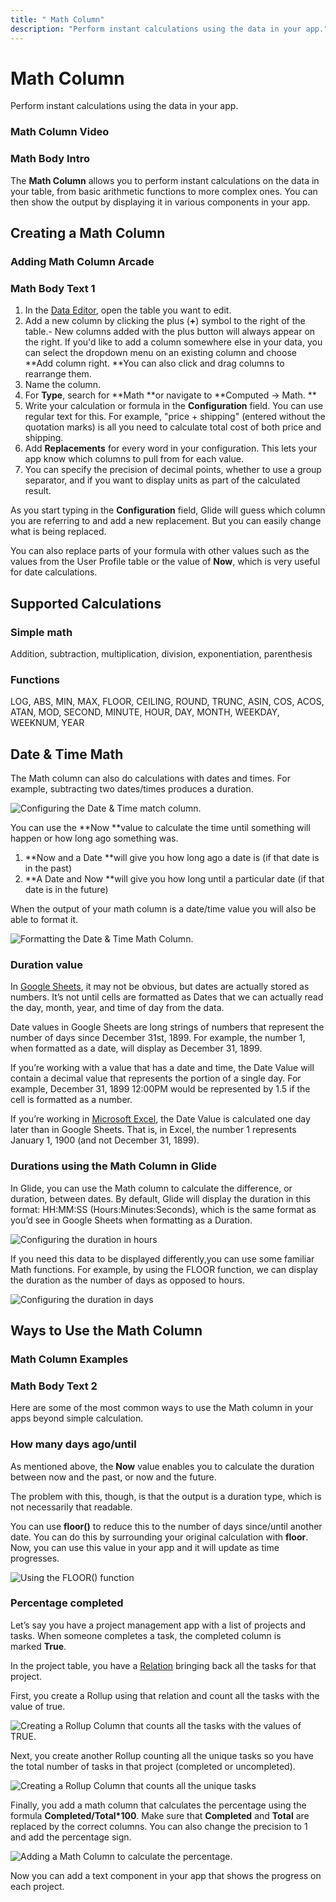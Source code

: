 ```yaml
---
title: " Math Column"
description: "Perform instant calculations using the data in your app."
---
```


#  Math Column

Perform instant calculations using the data in your app.

### Math Column Video

### Math Body Intro

The **Math Column** allows you to perform instant calculations on the data in your table, from basic arithmetic functions to more complex ones. You can then show the output by displaying it in various components in your app.

## Creating a Math Column



### Adding Math Column Arcade

### Math Body Text 1

1. In the [Data Editor](/getting-started/introduction-to-the-data-editor), open the table you want to edit.
2. Add a new column by clicking the plus (**+**) symbol to the right of the table.- New columns added with the plus button will always appear on the right. If you'd like to add a column somewhere else in your data, you can select the dropdown menu on an existing column and choose **Add column right. **You can also click and drag columns to rearrange them. 
3. Name the column.
4. For **Type**, search for **Math **or navigate to **Computed -> Math. **
5. Write your calculation or formula in the **Configuration** field. You can use regular text for this. For example, "price + shipping" (entered without the quotation marks) is all you need to calculate total cost of both price and shipping. 
6. Add **Replacements** for every word in your configuration. This lets your app know which columns to pull from for each value. 
7. You can specify the precision of decimal points, whether to use a group separator, and if you want to display units as part of the calculated result. 

As you start typing in the **Configuration** field, Glide will guess which column you are referring to and add a new replacement. But you can easily change what is being replaced.

You can also replace parts of your formula with other values such as the values from the User Profile table or the value of **Now**, which is very useful for date calculations.

## Supported Calculations

### Simple math

Addition, subtraction, multiplication, division, exponentiation, parenthesis

### Functions

LOG, ABS, MIN, MAX, FLOOR, CEILING, ROUND, TRUNC, ASIN, COS, ACOS, ATAN, MOD, SECOND, MINUTE, HOUR, DAY, MONTH, WEEKDAY, WEEKNUM, YEAR

## Date & Time Math

The Math column can also do calculations with dates and times. For example, subtracting two dates/times produces a duration.



![Configuring the Date & Time match column.](https://images.ctfassets.net/yreygbm72t08/35ECLaoVBqaXm1mliVbnLr/0282dfe0dcd129d57014aa0e3d91bfac/CleanShot_2024-10-22_at_1_.29.18_2x.png)



You can use the **Now **value to calculate the time until something will happen or how long ago something was.

1. **Now and a Date **will give you how long ago a date is (if that date is in the past)
2. **A Date and Now **will give you how long until a particular date (if that date is in the future)

When the output of your math column is a date/time value you will also be able to format it.



![Formatting the Date & Time Math Column.](https://images.ctfassets.net/yreygbm72t08/7hm4oz1AUcv6agBL4OFfaQ/4d06b86a050191615ce37c21a3636f52/CleanShot_2024-10-22_at_1_.31.08_2x.png)



### Duration value

In [Google Sheets](/essentials/data-sources/google-sheets), it may not be obvious, but dates are actually stored as numbers. It’s not until cells are formatted as Dates that we can actually read the day, month, year, and time of day from the data.

Date values in Google Sheets are long strings of numbers that represent the number of days since December 31st, 1899. For example, the number 1, when formatted as a date, will display as December 31, 1899.

If you’re working with a value that has a date and time, the Date Value will contain a decimal value that represents the portion of a single day. For example, December 31, 1899 12:00PM would be represented by 1.5 if the cell is formatted as a number.

If you’re working in [Microsoft Excel](/essentials/data-sources/microsoft-excel), the Date Value is calculated one day later than in Google Sheets. That is, in Excel, the number 1 represents January 1, 1900 (and not December 31, 1899).

### Durations using the Math Column in Glide

In Glide, you can use the Math column to calculate the difference, or duration, between dates. By default, Glide will display the duration in this format: HH:MM:SS (Hours:Minutes:Seconds), which is the same format as you’d see in Google Sheets when formatting as a Duration.



![Configuring the duration in hours](https://images.ctfassets.net/yreygbm72t08/7HouXWUU7GNrHUibZpsVaT/e972d280b361fa085a7be43a98b0ac79/CleanShot_2024-10-22_at_1_.34.25_2x.png)



If you need this data to be displayed differently,you can use some familiar Math functions. For example, by using the FLOOR function, we can display the duration as the number of days as opposed to hours.



![Configuring the duration in days](https://images.ctfassets.net/yreygbm72t08/4av5aJiRqNKk4ENANHEVw6/0020f9af9d5bcc406f84596f6ca05dfd/CleanShot_2024-10-22_at_1_.36.29_2x.png)



## Ways to Use the Math Column



### Math Column Examples

### Math Body Text 2

Here are some of the most common ways to use the Math column in your apps beyond simple calculation.

### How many days ago/until

As mentioned above, the **Now** value enables you to calculate the duration between now and the past, or now and the future.

The problem with this, though, is that the output is a duration type, which is not necessarily that readable.

You can use **floor()** to reduce this to the number of days since/until another date. You can do this by surrounding your original calculation with **floor**. Now, you can use this value in your app and it will update as time progresses.



![Using the FLOOR() function](https://images.ctfassets.net/yreygbm72t08/5hT5nHSzPedyLQW3klWVyI/13ef70bf709867a602290604fce5e703/CleanShot_2024-10-22_at_1_.39.30_2x.png)



### Percentage completed

Let’s say you have a project management app with a list of projects and tasks. When someone completes a task, the completed column is marked **True**.

In the project table, you have a [Relation](/automation/computed-columns/relations) bringing back all the tasks for that project.

First, you create a Rollup using that relation and count all the tasks with the value of true.



![Creating a Rollup Column that counts all the tasks with the values of TRUE.](https://images.ctfassets.net/yreygbm72t08/1MxVBSZp2aeuuBo34MF5tG/27368b1cfd8805b67f9b2c00cabd6e63/CleanShot_2024-10-22_at_1_.47.30_2x.png)



Next, you create another Rollup counting all the unique tasks so you have the total number of tasks in that project (completed or uncompleted).



![Creating a Rollup Column that counts all the unique tasks](https://images.ctfassets.net/yreygbm72t08/2lfqH1mWV2DvBSaq7pRzQc/814c6c7f7bb4ea466140752b7477d68c/CleanShot_2024-10-22_at_1_.49.07_2x.png)



Finally, you add a math column that calculates the percentage using the formula **Completed/Total*100**. Make sure that **Completed** and **Total** are replaced by the correct columns. You can also change the precision to 1 and add the percentage sign.



![Adding a Math Column to calculate the percentage.](https://images.ctfassets.net/yreygbm72t08/6jn16h5zgVmBcIpUtM53yu/6b8a54c4d98ac9cd7c3323e04130e7a0/CleanShot_2024-10-22_at_3_.13.49_2x.png)




Now you can add a text component in your app that shows the progress on each project.



